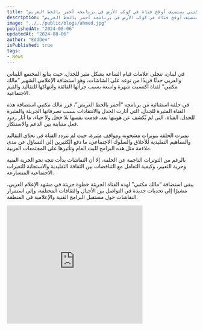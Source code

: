 ```yaml
---
title: "علامات قيام الساعة تظهر في لبنان: مالك مكتبي يستضيف أوقح فتاة في كوكب الأرض في برنامجه أحمر بالخط العريض !!"
description: "علامات قيام الساعة تظهر في لبنان: مالك مكتبي يستضيف أوقح فتاة في كوكب الأرض في برنامجه أحمر بالخط العريض !!"
image: "../../public/blogs/ahmed.jpg"
publishedAt: "2024-08-06"
updatedAt: "2024-08-06"
author: "EddDev"
isPublished: true
tags: 
- News
---
```


في لبنان، تتجلى علامات قيام الساعة بشكل مثير للجدل، حيث يتابع المجتمع اللبناني والعربي حدثًا فريدًا من نوعه على الشاشات، وهو استضافة الإعلامي الشهير “مالك مكتبي” لفتاة اكتسبت شهرة واسعة بسبب جرأتها الفائقة وانتهاكها للتقاليد والقيم الاجتماعية.


في حلقة استثنائية من برنامجه “أحمر بالخط العريض”، قرر مالك مكتبي استضافة هذه الفتاة المثيرة للجدل، التي أثارت الجدل والانتقادات بسبب تصرفاتها الجريئة والمثيرة للجدل. الفتاة، التي لم يُكشف عن هويتها بعد، قدمت نفسها بلا خجل ولا حياء، ما أثار ردود فعل متباينة بين الدعم والاستنكار.


تميزت الحلقة بتوترات مشحونة ومواقف مثيرة، حيث لم تتردد الفتاة في تحدّي التقاليد والمفاهيم التقليدية للأخلاق والسلوك الاجتماعي، ما دفع الكثيرين إلى التساؤل عن مدى ملاءمة مثل هذه البرامج للبث العام وتأثيرها على المجتمعات العربية.

بالرغم من التوترات الناجمة عن الحلقة، إلا أن النقاشات بدأت تتجه نحو الحرية الفنية وحرية التعبير، وكيفية التعامل مع التناقضات بين الثقافة التقليدية والاستجابة للتغيرات الاجتماعية المتسارعة.

يبقى استضافة “مالك مكتبي” لهذه الفتاة الجريئة خطوة جريئة في مشهد الإعلام العربي، مشيرًا إلى تحديات جديدة في التواصل بين الأجيال والثقافات المختلفة، وإلى استمرار النقاشات حول مستقبل البرامج الفنية والإعلامية في المنطقة.

<iframe width="360" height="315" src="https://www.youtube.com/embed/MLoU2jgv3j8" frameborder="0" allowfullscreen></iframe>